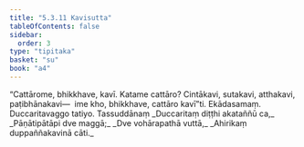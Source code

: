 ```yaml
---
title: "5.3.11 Kavisutta"
tableOfContents: false
sidebar:
  order: 3
type: "tipitaka"
basket: "su"
book: "a4"
---
```



<DynamicBreadcrumb />

<Division number="231" book="a4">

<Paragraph number="1420" book="a4">
“Cattārome, bhikkhave, kavī. Katame cattāro? Cintākavi, sutakavi, atthakavi, paṭibhānakavi—  ime kho, bhikkhave, cattāro kavī”ti.

</Paragraph>
</Division>

<Paragraph number="1421" type="center" book="a4">
Ekādasamaṃ.



</Paragraph>

<Paragraph number="1422" type="center" book="a4">
Duccaritavaggo tatiyo.



</Paragraph>

<Paragraph number="1423" type="center" book="a4">
Tassuddānaṃ


</Paragraph>

<Paragraph number="1424" type="verses" book="a4">
_Duccaritaṃ diṭṭhi akataññū ca,_  
_Pāṇātipātāpi dve maggā;_  
_Dve vohārapathā vuttā,_  
_Ahirikaṃ duppaññakavinā cāti._
</Paragraph>